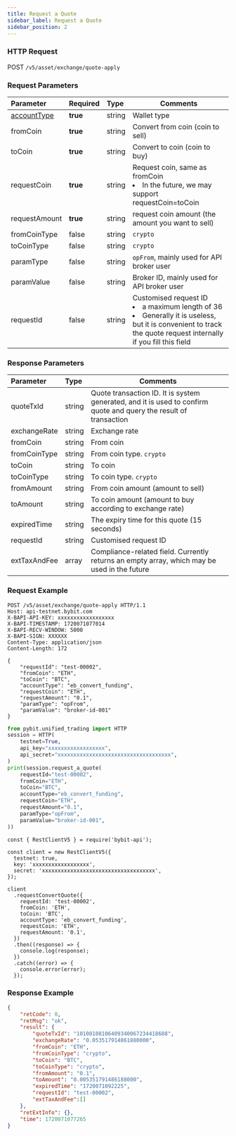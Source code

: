 ```yaml
---
title: Request a Quote 
sidebar_label: Request a Quote
sidebar_position: 2
---
```


### HTTP Request
POST `/v5/asset/exchange/quote-apply`

### Request Parameters
| Parameter | Required | Type | Comments|
|:----- |:-------|:-----|------ |
|[accountType](/v5/enum#convertaccounttype) |**true** |string |Wallet type|
|fromCoin |**true** |string |Convert from coin (coin to sell)|
|toCoin |**true** |string |Convert to coin (coin to buy)|
|requestCoin |**true** |string |Request coin, same as fromCoin <li>In the future, we may support requestCoin=toCoin</li>|
|requestAmount |**true** |string |request coin amount (the amount you want to sell)|
|fromCoinType |false |string |`crypto`|
|toCoinType |false |string |`crypto`|
|paramType |false |string |`opFrom`, mainly used for API broker user|
|paramValue |false |string |Broker ID, mainly used for API broker user|
|requestId |false |string |Customised request ID <li>a maximum length of 36</li><li>Generally it is useless, but it is convenient to track the quote request internally if you fill this field</li>|

### Response Parameters
| Parameter | Type | Comments|
|:----- |:-----|----- |
|quoteTxId |string|Quote transaction ID. It is system generated, and it is used to confirm quote and query the result of transaction|
|exchangeRate |string|Exchange rate|
|fromCoin |string|From coin|
|fromCoinType |string|From coin type. `crypto`|
|toCoin |string|To coin|
|toCoinType |string|To coin type. `crypto`|
|fromAmount |string|From coin amount (amount to sell)|
|toAmount |string|To coin amount (amount to buy according to exchange rate)|
|expiredTime |string|The expiry time for this quote (15 seconds)|
|requestId |string|Customised request ID|
|extTaxAndFee|array |Compliance-related field. Currently returns an empty array, which may be used in the future

### Request Example

<Tabs groupId="programming-languages">
<TabItem value="http" label="HTTP">

```http
POST /v5/asset/exchange/quote-apply HTTP/1.1
Host: api-testnet.bybit.com
X-BAPI-API-KEY: xxxxxxxxxxxxxxxxxx
X-BAPI-TIMESTAMP: 1720071077014
X-BAPI-RECV-WINDOW: 5000
X-BAPI-SIGN: XXXXXX
Content-Type: application/json
Content-Length: 172

{
    "requestId": "test-00002",
    "fromCoin": "ETH",
    "toCoin": "BTC",
    "accountType": "eb_convert_funding",
    "requestCoin": "ETH",
    "requestAmount": "0.1",
    "paramType": "opFrom",
    "paramValue": "broker-id-001"
}
```

</TabItem>
<TabItem value="python" label="Python">

```python
from pybit.unified_trading import HTTP
session = HTTP(
    testnet=True,
    api_key="xxxxxxxxxxxxxxxxxx",
    api_secret="xxxxxxxxxxxxxxxxxxxxxxxxxxxxxxxxxxxx",
)
print(session.request_a_quote(
    requestId="test-00002",
    fromCoin="ETH",
    toCoin="BTC",
    accountType="eb_convert_funding",
    requestCoin="ETH",
    requestAmount="0.1",
    paramType="opFrom",
    paramValue="broker-id-001",
))
```

</TabItem>

<TabItem value="Node" label="Node.js">

```n4js
const { RestClientV5 } = require('bybit-api');

const client = new RestClientV5({
  testnet: true,
  key: 'xxxxxxxxxxxxxxxxxx',
  secret: 'xxxxxxxxxxxxxxxxxxxxxxxxxxxxxxxxxxxx',
});

client
  .requestConvertQuote({
    requestId: 'test-00002',
    fromCoin: 'ETH',
    toCoin: 'BTC',
    accountType: 'eb_convert_funding',
    requestCoin: 'ETH',
    requestAmount: '0.1',
  })
  .then((response) => {
    console.log(response);
  })
  .catch((error) => {
    console.error(error);
  });
```

</TabItem>
</Tabs>

### Response Example

```json
{
    "retCode": 0,
    "retMsg": "ok",
    "result": {
        "quoteTxId": "10100108106409340067234418688",
        "exchangeRate": "0.053517914861880000",
        "fromCoin": "ETH",
        "fromCoinType": "crypto",
        "toCoin": "BTC",
        "toCoinType": "crypto",
        "fromAmount": "0.1",
        "toAmount": "0.005351791486188000",
        "expiredTime": "1720071092225",
        "requestId": "test-00002",
        "extTaxAndFee":[]
    },
    "retExtInfo": {},
    "time": 1720071077265
}
```
